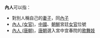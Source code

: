 '''內人'''可以指：
* 對別人稱自己的[[妻子|妻子]]，同[[內子|內子]]
*[[內人_(女官)|內人 (女官)]]，[[中國|中國]]、[[朝鮮|朝鮮]]宮廷[[女官|女官]]位號
* [[內人_(唐朝)|內人 (唐朝)]]，[[唐朝|唐朝]]選入宮中宜春院的[[歌舞妓|歌舞妓]]
{{disambig|cat=二字中國相關消歧義}}
